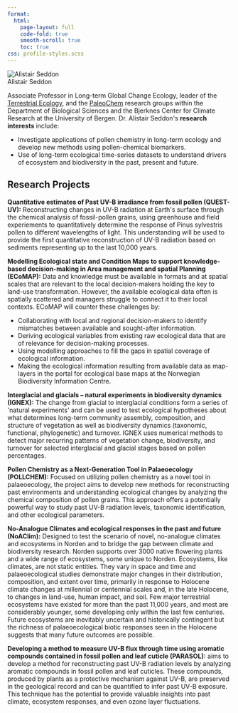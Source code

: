 ```yaml
---
format:
  html:
    page-layout: full
    code-fold: true
    smooth-scroll: true
    toc: true
css: profile-styles.scss
---
```


<!-- load Bootstrap Icons once (for the social icons) -->
<link rel="stylesheet" href="https://cdn.jsdelivr.net/npm/bootstrap-icons@1.11.3/font/bootstrap-icons.css">

```{=html}
<div class="profile-container">
  <!-- Profile Photo Section -->
  <div class="profile-photo-section">
    <img src="img/alistair.jpg" alt="Alistair Seddon" class="profile-image">
   
   <div class="profile-social">
      <a href="allistair.seddon@uib.no" aria-label="Email"><i class="bi bi-envelope-fill"></i></a>
      <a href="https://scholar.google.com/citations?user=abgCQwUAAAAJ&hl=en" target="_blank" rel="noopener" aria-label="Google Scholar"><i class="bi bi-mortarboard-fill"></i></a>
      <a href="https://orcid.org/0000-0002-8266-0947" target="_blank" rel="noopener" aria-label="ORCID"><i class="bi bi-person-badge"></i></a>
      <a href="https://github.com/alistairseddon" target="_blank" rel="noopener" aria-label="GitHub"><i class="bi bi-github"></i></a>
      <a href="https://www4.uib.no/en/find-employees/Alistair.Seddon" target="_blank" rel="noopener" aria-label="Website"><i class="bi bi-globe2"></i></a>
    </div>
  </div>

  <!-- Main Content Section -->
  <div class="profile-content">
    <!-- Profile Header -->
    <div class="profile-header">
      <div class="profile-name">Alistair Seddon</div>
    </div>
    
    <!-- Profile Description -->
    <div class="profile-description">
      <p>Associate Professor in Long-term Global Change Ecology, leader of the <a href="https://w4.uib.no/en/research/research-groups/terrestrial-ecology">Terrestrial Ecology</a>, and the <a href="https://palaeochem.w.uib.no/">PaleoChem</a> research groups within the Department of Biological Sciences and the Bjerknes Center for Climate Research at the University of Bergen. Dr. Alistair Seddon's <strong>research interests</strong> include:</p>
      
      <ul class="mb-0">
        <li>Investigate applications of pollen chemistry in long-term ecology and develop new methods using pollen-chemical biomarkers.</li>
        <li>Use of long-term ecological time-series datasets to understand drivers of ecosystem and biodiversity in the past, present and future.</li>
      </ul>
    </div>

    <!-- Research Projects Section -->
    <div class="page-header">
      <h2>Research Projects</h2>
    </div>
      
    <div class="members-background-box">
      <p><strong>Quantitative estimates of Past UV-B irradiance from fossil pollen (QUEST-UV):</strong> Reconstructing changes in UV-B radiation at Earth's surface through the chemical analysis of fossil-pollen grains, using greenhouse and field experiements to quantitatively determine the response of Pinus sylvestris pollen to different wavelengths of light. This understanding will be used to provide the first quantitative reconstruction of UV-B radiation based on sediments representing up to the last 10,000 years.</p>
    </div>

     <div class="members-background-box">
      <p><strong>Modelling Ecological state and Condition Maps to support knowledge-based decision-making in Area management and spatial Planning (ECoMAP):</strong> Data and knowledge must be available in formats and at spatial scales that are relevant to the local decision-makers holding the key to land-use transformation. However, the available ecological data often is spatially scattered and managers struggle to connect it to their local contexts. ECoMAP will counter these challenges by:</p>
      <ul class="mb-0">
        <li>Collaborating with local and regional decision-makers to identify mismatches between available and sought-after information.</li>
        <li>Deriving ecological variables from existing raw ecological data that are of relevance for decision-making processes.</li> 
        <li>Using modelling approaches to fill the gaps in spatial coverage of ecological information.</li>
        <li>Making the ecological information resulting from available data as map-layers in the portal for ecological base maps at the Norwegian Biodiversity Information Centre.</li>
      </ul>
    </div>

    <div class="members-background-box">
      <p><strong>Interglacial and glacials – natural experiments in biodiversity dynamics (IGNEX):</strong> The change from glacial to interglacial conditions form a series of 'natural experiments' and can be used to test ecological hypotheses about what determines long-term community assembly, composition, and structure of vegetation as well as biodiversity dynamics (taxonomic, functional, phylogenetic) and turnover. IGNEX uses numerical methods to detect major recurring patterns of vegetation change, biodiversity, and turnover for selected interglacial and glacial stages based on pollen percentages.</p>
    </div>

    <div class="members-background-box">
      <p><strong>Pollen Chemistry as a Next-Generation Tool in Palaeoecology (POLLCHEM):</strong> Focused on utilizing pollen chemistry as a novel tool in palaeoecology, the project aims to develop new methods for reconstructing past environments and understanding ecological changes by analyzing the chemical composition of pollen grains. This approach offers a potentially powerful way to study past UV-B radiation levels, taxonomic identification, and other ecological parameters. </p>
    </div>

    <div class="members-background-box">
      <p><strong>No-Analogue Climates and ecological responses in the past and future (NoAClim):</strong> Designed to test the scenario of novel, no-analogue climates and ecosystems in Norden and to bridge the gap between climate and biodiversity research. Norden supports over 3000 native flowering plants and a wide range of ecosystems, some unique to Norden. Ecosystems, like climates, are not static entities. They vary in space and time and palaeoecological studies demonstrate major changes in their distribution, composition, and extent over time, primarily in response to Holocene climate changes at millennial or centennial scales and, in the late Holocene, to changes in land-use, human impact, and soil. Few major terrestrial ecosystems have existed for more than the past 11,000 years, and most are considerably younger, some developing only within the last few centuries. Future ecosystems are inevitably uncertain and historically contingent but the richness of palaeoecological biotic responses seen in the Holocene suggests that many future outcomes are possible.</p>
    </div>

    <div class="members-background-box">
      <p><strong>Developing a method to measure UV-B flux through time using aromatic compounds contained in fossil pollen and leaf cuticle (PARASOL):</strong> aims to develop a method for reconstructing past UV-B radiation levels by analyzing aromatic compounds in fossil pollen and leaf cuticles. These compounds, produced by plants as a protective mechanism against UV-B, are preserved in the geological record and can be quantified to infer past UV-B exposure. This technique has the potential to provide valuable insights into past climate, ecosystem responses, and even ozone layer fluctuations.</p>
    </div>
  </div>
</div>
```

